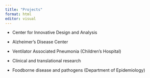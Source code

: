 ```yaml
---
title: "Projects"
format: html
editor: visual
---
```


-   Center for Innovative Design and Analysis

-   Alzheimer's Disease Center

-   Ventilator Associated Pneumonia (Children's Hospital)

-   Clinical and translational research

-   Foodborne disease and pathogens (Department of Epidemiology)